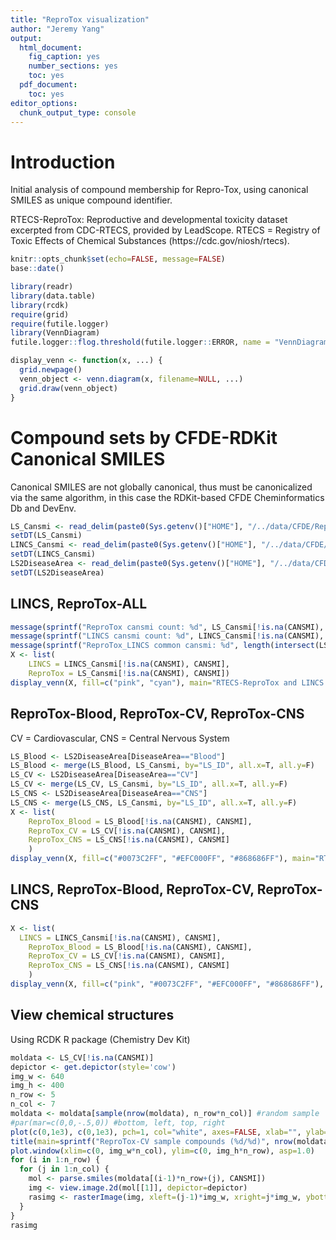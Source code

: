```yaml
---
title: "ReproTox visualization"
author: "Jeremy Yang"
output:
  html_document:
    fig_caption: yes
    number_sections: yes
    toc: yes
  pdf_document:
    toc: yes
editor_options:
  chunk_output_type: console
---
```


# Introduction

Initial analysis of compound membership for Repro-Tox, using canonical SMILES as
unique compound identifier.

RTECS-ReproTox: Reproductive and developmental toxicity dataset excerpted from CDC-RTECS, provided by LeadScope.
RTECS = Registry of Toxic Effects of Chemical Substances (https://cdc.gov/niosh/rtecs).

```r
knitr::opts_chunk$set(echo=FALSE, message=FALSE)
base::date() 
```          
             
```r
library(readr)
library(data.table)
library(rcdk)
require(grid)
require(futile.logger)
library(VennDiagram)
futile.logger::flog.threshold(futile.logger::ERROR, name = "VennDiagramLogger") #Avoid annoying logfiles.
```

```r
display_venn <- function(x, ...) {
  grid.newpage()
  venn_object <- venn.diagram(x, filename=NULL, ...)
  grid.draw(venn_object)
}
```

# Compound sets by CFDE-RDKit Canonical SMILES

Canonical SMILES are not globally canonical, thus must be canonicalized via the same algorithm, in this case the RDKit-based CFDE Cheminformatics Db and DevEnv.

```r
LS_Cansmi <- read_delim(paste0(Sys.getenv()["HOME"], "/../data/CFDE/ReproTox/LS_Mapping_std_can.smi"), "\t", col_names=c("CANSMI", "LS_ID"))
setDT(LS_Cansmi)
LINCS_Cansmi <- read_delim(paste0(Sys.getenv()["HOME"], "/../data/CFDE/ReproTox/SM_LINCS_10272021_std_can.smi"), "\t", col_names=c("CANSMI", "LCS_ID"))
setDT(LINCS_Cansmi)
LS2DiseaseArea <- read_delim(paste0(Sys.getenv()["HOME"], "/../data/CFDE/ReproTox/LS_mapping_MSSM.tsv"), "\t", col_names=c("LS_ID", "DiseaseArea"))
setDT(LS2DiseaseArea)
```

## LINCS, ReproTox-ALL

```r
message(sprintf("ReproTox cansmi count: %d", LS_Cansmi[!is.na(CANSMI), uniqueN(CANSMI)]))
message(sprintf("LINCS cansmi count: %d", LINCS_Cansmi[!is.na(CANSMI), uniqueN(CANSMI)]))
message(sprintf("ReproTox_LINCS common cansmi: %d", length(intersect(LS_Cansmi[!is.na(CANSMI), CANSMI], LINCS_Cansmi[!is.na(CANSMI), CANSMI]))))
X <- list(
	LINCS = LINCS_Cansmi[!is.na(CANSMI), CANSMI], 
	ReproTox = LS_Cansmi[!is.na(CANSMI), CANSMI])
display_venn(X, fill=c("pink", "cyan"), main="RTECS-ReproTox and LINCS chemical datasets by CFDE-RDKit-Cansmi")
```

## ReproTox-Blood, ReproTox-CV, ReproTox-CNS

CV = Cardiovascular, CNS = Central Nervous System

```r
LS_Blood <- LS2DiseaseArea[DiseaseArea=="Blood"]
LS_Blood <- merge(LS_Blood, LS_Cansmi, by="LS_ID", all.x=T, all.y=F)
LS_CV <- LS2DiseaseArea[DiseaseArea=="CV"]
LS_CV <- merge(LS_CV, LS_Cansmi, by="LS_ID", all.x=T, all.y=F)
LS_CNS <- LS2DiseaseArea[DiseaseArea=="CNS"]
LS_CNS <- merge(LS_CNS, LS_Cansmi, by="LS_ID", all.x=T, all.y=F)
X <- list(
	ReproTox_Blood = LS_Blood[!is.na(CANSMI), CANSMI],
	ReproTox_CV = LS_CV[!is.na(CANSMI), CANSMI],
	ReproTox_CNS = LS_CNS[!is.na(CANSMI), CANSMI]
	)
display_venn(X, fill=c("#0073C2FF", "#EFC000FF", "#868686FF"), main="RTECS-ReproTox chemical datasets by CFDE-RDKit-Cansmi")
```

## LINCS, ReproTox-Blood, ReproTox-CV, ReproTox-CNS

```r
X <- list(
  LINCS = LINCS_Cansmi[!is.na(CANSMI), CANSMI],
	ReproTox_Blood = LS_Blood[!is.na(CANSMI), CANSMI],
	ReproTox_CV = LS_CV[!is.na(CANSMI), CANSMI],
	ReproTox_CNS = LS_CNS[!is.na(CANSMI), CANSMI]
	)
display_venn(X, fill=c("pink", "#0073C2FF", "#EFC000FF", "#868686FF"), main="LINCS and RTECS-ReproTox chemical datasets by CFDE-RDKit-Cansmi")
```


## View chemical structures

Using RCDK R package (Chemistry Dev Kit)

```r
moldata <- LS_CV[!is.na(CANSMI)]
depictor <- get.depictor(style='cow')
img_w <- 640
img_h <- 400
n_row <- 5
n_col <- 7
moldata <- moldata[sample(nrow(moldata), n_row*n_col)] #random sample
#par(mar=c(0,0,-.5,0)) #bottom, left, top, right
plot(c(0,1e3), c(0,1e3), pch=1, col="white", axes=FALSE, xlab="", ylab="")
title(main=sprintf("ReproTox-CV sample compounds (%d/%d)", nrow(moldata), nrow(LS_CV[!is.na(CANSMI)])), line = -3, sub="Depicted with RCDK", cex.main=2)
plot.window(xlim=c(0, img_w*n_col), ylim=c(0, img_h*n_row), asp=1.0)
for (i in 1:n_row) {
  for (j in 1:n_col) {
    mol <- parse.smiles(moldata[(i-1)*n_row+(j), CANSMI])
    img <- view.image.2d(mol[[1]], depictor=depictor)
    rasimg <- rasterImage(img, xleft=(j-1)*img_w, xright=j*img_w, ybottom=(i-2)*img_h, ytop=(i-1)*img_h)
  }
}
rasimg
```
